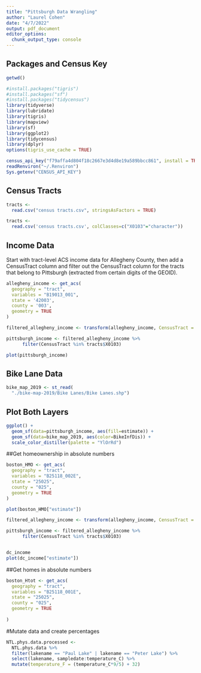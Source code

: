 ```yaml
---
title: "Pittsburgh Data Wrangling"
author: "Laurel Cohen"
date: "4/7/2022"
output: pdf_document
editor_options: 
  chunk_output_type: console
---
```


## Packages and Census Key

```r
getwd()

#install.packages("tigris")
#install.packages("sf")
#install.packages("tidycensus")
library(tidyverse)
library(lubridate)
library(tigris)
library(mapview)
library(sf)
library(ggplot2)
library(tidycensus)
library(dplyr)
options(tigris_use_cache = TRUE)

census_api_key("f79affa4d804f18c2667e3d4d8e19a589bbcc861", install = TRUE)
readRenviron("~/.Renviron")
Sys.getenv("CENSUS_API_KEY")
```

## Census Tracts

```r
tracts <- 
  read.csv("census tracts.csv", stringsAsFactors = TRUE)

tracts <- 
  read.csv('census tracts.csv', colClasses=c("X0103"="character"))

```

## Income Data

Start with tract-level ACS income data for Allegheny County, then add a CensusTract column and filter out the CensusTract column for the tracts that belong to Pittsburgh (extracted from certain digits of the GEOID).

```r
allegheny_income <- get_acs(
  geography = "tract", 
  variables = "B19013_001",
  state = '42003',
  county = '003',
  geometry = TRUE
)

filtered_allegheny_income <- transform(allegheny_income, CensusTract = substr(GEOID, 6, 9))

pittsburgh_income <- filtered_allegheny_income %>% 
      filter(CensusTract %in% tracts$X0103)

plot(pittsburgh_income)

```

## Bike Lane Data

```r
bike_map_2019 <- st_read(
  "./bike-map-2019/Bike Lanes/Bike Lanes.shp")

```

## Plot Both Layers

```r
ggplot() + 
  geom_sf(data=pittsburgh_income, aes(fill=estimate)) + 
  geom_sf(data=bike_map_2019, aes(color=BikeInfDis)) +
  scale_color_distiller(palette = "YlOrRd")

```

##Get homeownership in absolute numbers 
```r

boston_HMO <- get_acs(
  geography = "tract", 
  variables = "B25118_002E",
  state = "25025", 
  county = "025",
  geometry = TRUE
)

plot(boston_HMO["estimate"]) 

filtered_allegheny_income <- transform(allegheny_income, CensusTract = substr(GEOID, 6, 9))

pittsburgh_income <- filtered_allegheny_income %>% 
      filter(CensusTract %in% tracts$X0103)


dc_income
plot(dc_income["estimate"])

```

##Get homes in absolute numbers 
```r

boston_Htot <- get_acs(
  geography = "tract", 
  variables = "B25118_001E",
  state = "25025", 
  county = "025",
  geometry = TRUE
  
)

```

#Mutate data and create percentages 
```r

NTL.phys.data.processed <- 
  NTL.phys.data %>%
  filter(lakename == "Paul Lake" | lakename == "Peter Lake") %>%
  select(lakename, sampledate:temperature_C) %>%
  mutate(temperature_F = (temperature_C*9/5) + 32)


```

